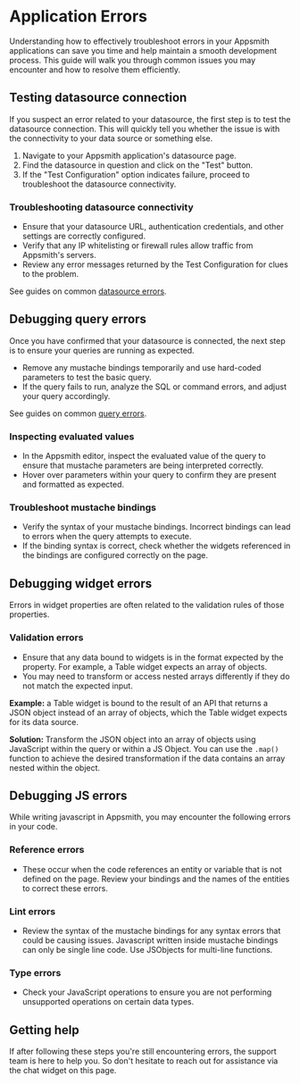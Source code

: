 # Application Errors

Understanding how to effectively troubleshoot errors in your Appsmith applications can save you time and help maintain a smooth development process. This guide will walk you through common issues you may encounter and how to resolve them efficiently.

## Testing datasource connection

If you suspect an error related to your datasource, the first step is to test the datasource connection. This will quickly tell you whether the issue is with the connectivity to your data source or something else.

1. Navigate to your Appsmith application's datasource page.
2. Find the datasource in question and click on the "Test" button.
3. If the "Test Configuration" option indicates failure, proceed to troubleshoot the datasource connectivity.

<!-- -->

### Troubleshooting datasource connectivity

- Ensure that your datasource URL, authentication credentials, and other settings are correctly configured.
- Verify that any IP whitelisting or firewall rules allow traffic from Appsmith's servers.
- Review any error messages returned by the Test Configuration for clues to the problem.

See guides on common [datasource errors](/help-and-support/troubleshooting-guide/action-errors/datasource-errors).

<!-- -->

## Debugging query errors

Once you have confirmed that your datasource is connected, the next step is to ensure your queries are running as expected.

- Remove any mustache bindings temporarily and use hard-coded parameters to test the basic query.
- If the query fails to run, analyze the SQL or command errors, and adjust your query accordingly.

See guides on common [query errors](/help-and-support/troubleshooting-guide/action-errors).

<!-- -->

### Inspecting evaluated values

- In the Appsmith editor, inspect the evaluated value of the query to ensure that mustache parameters are being interpreted correctly.
- Hover over parameters within your query to confirm they are present and formatted as expected.

<!-- -->

### Troubleshoot mustache bindings

- Verify the syntax of your mustache bindings. Incorrect bindings can lead to errors when the query attempts to execute.
- If the binding syntax is correct, check whether the widgets referenced in the bindings are configured correctly on the page.

<!-- -->

## Debugging widget errors

Errors in widget properties are often related to the validation rules of those properties.

### Validation errors

- Ensure that any data bound to widgets is in the format expected by the property. For example, a Table widget expects an array of objects.
- You may need to transform or access nested arrays differently if they do not match the expected input.

**Example:** a Table widget is bound to the result of an API that returns a JSON object instead of an array of objects, which the Table widget expects for its data source.

**Solution:** Transform the JSON object into an array of objects using JavaScript within the query or within a JS Object. You can use the `.map()` function to achieve the desired transformation if the data contains an array nested within the object.

<!-- -->

## Debugging JS errors

While writing javascript in Appsmith, you may encounter the following errors in your code.

### Reference errors

- These occur when the code references an entity or variable that is not defined on the page. Review your bindings and the names of the entities to correct these errors.

<!-- -->

### Lint errors

- Review the syntax of the mustache bindings for any syntax errors that could be causing issues. Javascript written inside mustache bindings can only be single line code. Use JSObjects for multi-line functions.

<!-- -->

### Type errors

- Check your JavaScript operations to ensure you are not performing unsupported operations on certain data types.

<!-- -->

## Getting help

If after following these steps you're still encountering errors, the support team is here to help you. So don't hesitate to reach out for assistance via the chat widget on this page.
